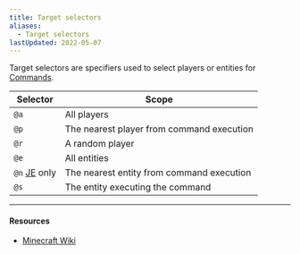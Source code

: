 ```yaml
---
title: Target selectors
aliases:
  - Target selectors
lastUpdated: 2022-05-07
---
```


Target selectors are specifiers used to select players or entities for [Commands](/commands).

| Selector                     | Scope                                     |
| ---------------------------- | ----------------------------------------- |
| `@a`                         | All players                               |
| `@p`                         | The nearest player from command execution |
| `@r`                         | A random player                           |
| `@e`                         | All entities                              |
| `@n` [JE](/javaedition) only | The nearest entity from command execution |
| `@s`                         | The entity executing the command          |

---

#### Resources

- [Minecraft Wiki](https://minecraft.wiki/w/Target_selectors)